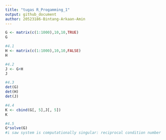 ```yaml
---
title: "tugas R_Progamming_1"
output: github_document
author: 20523186-Bintang-Arkaan-Amin
---
```


```r
G <- matrix(c(1:1000),10,10,TRUE)
G

#4.1
H <- matrix(c(1:1000),10,10,FALSE)
H

#4.2
J <- G+H
J

#4.3
det(G)
det(H)
det(J)

#4.4
K <- cbind(G[, 5],J[, 5])
K

#4.5
G*solve(G)
#i saw system is computationally singular: reciprocal condition number = 2.46047e-19



```


